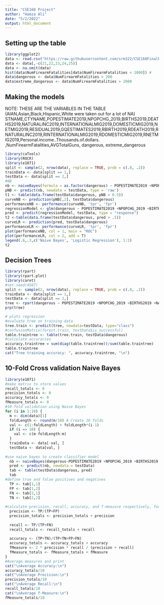 ---
title: "CSE160 Project"
author: "Hamza Ali"
date: "5/2/2022"
output: html_document
---


## Setting up the table

```{r}
library(ggplot2)
data <- read.csv("https://raw.githubusercontent.com/srm322/CSE160FinalProject/main/CombinedData.csv") 
data <- data[,-c(21,22,23,24,25)]
data <- na.omit(data)
hist(data$NumFirearmFatalities[data$NumFirearmFatalities < 1000]) #
data$dangerous <- data$NumFirearmFatalities > 200
data$extreme_dangerous <- data$NumFirearmFatalities > 2000
```

## Making the models
NOTE: THESE ARE THE VARIABLES IN THE TABLE (AIAN,Asian,Black,Hispanic,White were taken out for a lot of NA)
STNAME,CTYNAME,POPESTIMATE2019,NPOPCHG_2019,BIRTHS2019,DEATHS2019,NATURALINC2019,INTERNATIONALMIG2019,DOMESTICMIG2019,NETMIG2019,RESIDUAL2019,GQESTIMATES2019,RBIRTH2019,RDEATH2019,RNATURALINC2019,RINTERNATIONALMIG2019,RDOMESTICMIG2019,RNETMIG2019,Personal.income..Thousands.of.dollars. ,NumFirearmFatalities,AVGTotalGuns, dangerous, extreme_dangerous

```{r}
library(caTools)
library(ROCR)
library(e1071)
split <- sample(2, nrow(data), replace = TRUE, prob = c(.8, .2))
trainData <- data[split == 1,]
testData <- data[split == 2,]
#NB
nb <- naiveBayes(formula = as.factor(dangerous) ~ POPESTIMATE2019 +NPOPCHG_2019 +BIRTHS2019 +NATURALINC2019 +INTERNATIONALMIG2019 +DOMESTICMIG2019 +NETMIG2019 +RESIDUAL2019 +GQESTIMATES2019 +RBIRTH2019 +RDEATH2019 +RNATURALINC2019 +RINTERNATIONALMIG2019 +RDOMESTICMIG2019 +RNETMIG2019 +Personal.income..Thousands.of.dollars. +AVGTotalGuns, data = trainData) #+AIAN +Asian +Black +Hispanic +White
pNB <- predict(nb, newdata = testData, type = 'raw')
t1 <- table(data.frame(testData$dangerous, pNB > 0.5))
curveNB <- prediction(pNB[,2], testData$dangerous)
performanceNB <- performance(curveNB, 'tpr', 'fpr')
regressionModel <- glm(dangerous ~ POPESTIMATE2019 +NPOPCHG_2019 +BIRTHS2019 +NATURALINC2019 +INTERNATIONALMIG2019 +DOMESTICMIG2019 +NETMIG2019 +RESIDUAL2019 +GQESTIMATES2019 +RBIRTH2019 +RDEATH2019 +RNATURALINC2019 +RINTERNATIONALMIG2019 +RDOMESTICMIG2019 +RNETMIG2019 +Personal.income..Thousands.of.dollars. +AVGTotalGuns, data = trainData, family = "binomial")
pred <- predict(regressionModel, testData, type = "response")
t2 <-table(data.frame(testData$dangerous, pred > .5))
curveLR <- prediction(pred, testData$dangerous)
performanceLR <- performance(curveLR, 'tpr', 'fpr')
plot(performanceNB, col = 1, main = "ROC")
plot(performanceLR, col = 2, add = T)
legend(.6,.3,c('Naive Bayes', 'Logistic Regression'), 1:2)
t2
```

## Decision Trees

```{r}
library(rpart)
library(rpart.plot)
library(caret)
#set.seed(4567)
split <- sample(2, nrow(data), replace = TRUE, prob = c(.8, .2))
trainData <- data[split == 1,]
testData <- data[split == 2,]
tree <- rpart(dangerous ~ POPESTIMATE2019 +NPOPCHG_2019 +BIRTHS2019 +NATURALINC2019 +INTERNATIONALMIG2019 +DOMESTICMIG2019 +NETMIG2019 +RESIDUAL2019 +GQESTIMATES2019 +RBIRTH2019 +RDEATH2019 +RNATURALINC2019 +RINTERNATIONALMIG2019 +RDOMESTICMIG2019 +RNETMIG2019 +Personal.income..Thousands.of.dollars. +AVGTotalGuns, data = trainData, method = "class")
prp(tree)

# plots regression
#evaluate tree on training data
tree.train <- predict(tree, newdata=testData, type="class")
#confusionMatrix(forest.train, testData$is_successful)
table.traintree <- table(tree.train, testData$dangerous)
#calculate accuracies
accuracy.traintree = sum(diag(table.traintree))/sum(table.traintree) 
table.traintree
cat("Tree training accuracy: ", accuracy.traintree, "\n")
```


## 10-Fold Cross validation Naive Bayes

```{r}
library(e1071)
#make matrix to store values
recall_totals <- 0
precision_totals <- 0
accuracy_totals <- 0
fMeasure_totals <- 0
#10-fold validation using Naive Bayes
for (i in 1:10) {
  m <- dim(data)[1]
  foldLength <- round(m/10) # Create 10 folds
  val <- c(1:foldLength) + foldLength*(i-1)
  if (i == 10) {
    val <- c(m-foldLength:m)
  }
  trainData <- data[-val, ]
  testData <- data[val, ]
    
#use naive bayes to create classifier model
  nb <- naiveBayes(dangerous~POPESTIMATE2019 +NPOPCHG_2019 +BIRTHS2019 +NATURALINC2019 +INTERNATIONALMIG2019 +DOMESTICMIG2019 +NETMIG2019 +RESIDUAL2019 +GQESTIMATES2019 +RBIRTH2019 +RDEATH2019 +RNATURALINC2019 +RINTERNATIONALMIG2019 +RDOMESTICMIG2019 +RNETMIG2019 +Personal.income..Thousands.of.dollars. +AVGTotalGuns, data = trainData)
  pred <- predict(nb, newdata = testData)
  tab <- table(testData$dangerous, pred)
  tab
#define true and false positives and negatives
  TP <- tab[1,1]
  FP <- tab[1,2]
  FN <- tab[2,1]
  TN <- tab[2,2]
    
#calculate precision, recall, accuracy, and f-measure respectively, for the fold
  precision <- TP/(TP+FP)
  precision_totals <- precision_totals + precision
    
  recall <- TP/(TP+FN)
  recall_totals <- recall_totals + recall
   
  accuracy <- (TP+TN)/(TP+TN+FP+FN)
  accuracy_totals <- accuracy_totals + accuracy
  fMeasure <- 2 * precision * recall / (precision + recall)
  fMeasure_totals <- fMeasure_totals + fMeasure
}
#Average measures and print
cat("\nAverage Accuracy:\n")
accuracy_totals/10
cat("\nAverage Precision:\n")
precision_totals/10
cat("\nAverage Recall:\n")
recall_totals/10
cat("\nAverage f-Measure:\n")
fMeasure_totals/10
```
